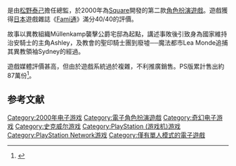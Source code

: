 {{noteTA
| G1=Games
| G2=Square Enix
}}
{{Infobox VG
| title= 放浪冒险谭
| image= Vagrantstorybox.jpg
| caption= 北美版Vagrant Story封面，主角Ashley Riot与Callo Merlose
| japanese= ベイグラントストーリー
| english= Vagrant Story
| genre= [[電子角色扮演遊戲|角色扮演]]
| platform= [[PlayStation|PlayStation]]
| developer= [[史克威爾|史克威爾]]
| publisher= 史克威爾
| producer=[[松野泰己|松野泰己]]<br />[[坂口博信|坂口博信]]（执行制作人）
| director= 松野泰己
| writer=松野泰己
| designer=松野泰己
| artist=[[吉田明彥|吉田明彥]]（人物设计）<br />[[皆川裕史|皆川裕史]]（美术指导）
| composer=[[崎元仁|崎元仁]]
| modes= [[单人电子游戏|單人]]
| released= {{Vgrelease|JP|2000年2月10日|NA|2000年5月15日|EU|2000年6月21日}}
}}

{{vgname|放浪冒险谭|ja=ベイグラントストーリー|en=Vagrant Story|cn=放浪冒险谭|hk=cn|tw=流浪者之歌}}是由[[松野泰己|松野泰己]]擔任總監，於2000年為[[史克威爾|Square]]開發的第二款[[電子角色扮演遊戲|角色扮演遊戲]]。遊戲獲得[[日本|日本]]遊戲雜誌《[[Fami通|Fami通]]》滿分40/40的評價。

故事以異教組織Müllenkamp襲擊公爵宅邸為起點，講述事敗後引致身為國家維持治安騎士的主角Ashley，及教會的聖印騎士團到廢墟──魔法都市Lea Monde追捕其異教領袖Sydney的經過。

遊戲媒體評價甚高，但由於遊戲系統過於複雜，不利推廣銷售。PS版累計售出約87萬份<ref>{{Cite web |url=http://www.vgchartz.com/game/2587/vagrant-story/ |title=存档副本 |accessdate=2018-12-01 |archive-date=2018-12-02 |archive-url=https://web.archive.org/web/20181202070722/http://www.vgchartz.com/game/2587/vagrant-story/ |dead-url=no }}</ref>。

== 参考文献 ==
{{reflist}}

{{DEFAULTSORT:Vagrant Story}}
[[Category:2000年电子游戏|Category:2000年电子游戏]]
[[Category:電子角色扮演遊戲|Category:電子角色扮演遊戲]]
[[Category:奇幻电子游戏|Category:奇幻电子游戏]]
[[Category:史克威尔游戏|Category:史克威尔游戏]]
[[Category:PlayStation_(游戏机)游戏|Category:PlayStation (游戏机)游戏]]
[[Category:PlayStation_Network游戏|Category:PlayStation Network游戏]]
[[Category:僅有單人模式的電子遊戲|Category:僅有單人模式的電子遊戲]]

{{SquareEnix-stub}}
{{rpg-videogame-stub}}